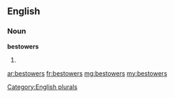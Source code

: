 ==English==

===Noun===
'''bestowers'''

# {{plural of|[[bestower]]}}

[[Category:English plurals]]

[[ar:bestowers]]
[[fr:bestowers]]
[[mg:bestowers]]
[[my:bestowers]]